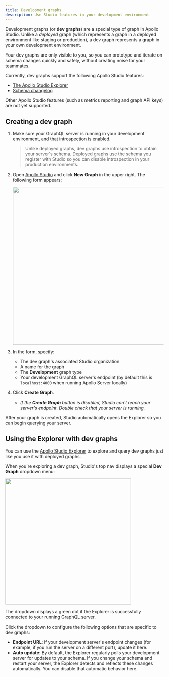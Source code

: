 ```yaml
---
title: Development graphs
description: Use Studio features in your development environment
---
```


Development graphs (or **dev graphs**) are a special type of graph in Apollo Studio. Unlike a _deployed_ graph (which represents a graph in a deployed environment like staging or production), a dev graph represents a graph in your own development environment.

Your dev graphs are only visible to you, so you can prototype and iterate on schema changes quickly and safely, without creating noise for your teammates.

Currently, dev graphs support the following Apollo Studio features:

* [The Apollo Studio Explorer](./explorer/explorer/)
* [Schema changelog](./org/graphs/#tracking-schema-changes)

Other Apollo Studio features (such as metrics reporting and graph API keys) are not yet supported.

## Creating a dev graph

1. Make sure your GraphQL server is running in your development environment, and that introspection is enabled.
    > Unlike deployed graphs, dev graphs use introspection to obtain your server's schema. Deployed graphs use the schema you register with Studio so you can disable introspection in your production environments.

2. Open [Apollo Studio](https://studio.apollographql.com/) and click **New Graph** in the upper right. The following form appears:

    <img class="screenshot" src="./img/dev-graph.jpg" width="500" />

3. In the form, specify:

    * The dev graph's associated Studio organization
    * A name for the graph
    * The **Development** graph type
    * Your development GraphQL server's endpoint (by default this is `localhost:4000` when running Apollo Server locally)

4. Click **Create Graph**.
    * _If the **Create Graph** button is disabled, Studio can't reach your server's endpoint. Double check that your server is running._

After your graph is created, Studio automatically opens the Explorer so you can begin querying your server.

## Using the Explorer with dev graphs

You can use the [Apollo Studio Explorer](./explorer/explorer/) to explore and query dev graphs just like you use it with deployed graphs.

When you're exploring a dev graph, Studio's top nav displays a special **Dev Graph** dropdown menu:

<img class="screenshot" src="./img/dev-graph-dropdown.jpg" width="400" />

The dropdown displays a green dot if the Explorer is successfully connected to your running GraphQL server.

Click the dropdown to configure the following options that are specific to dev graphs:

* **Endpoint URL**: If your development server's endpoint changes (for example, if you run the server on a different port), update it here.
* **Auto update**: By default, the Explorer regularly polls your development server for updates to your schema. If you change your schema and restart your server, the Explorer detects and reflects these changes automatically. You can disable that automatic behavior here.

